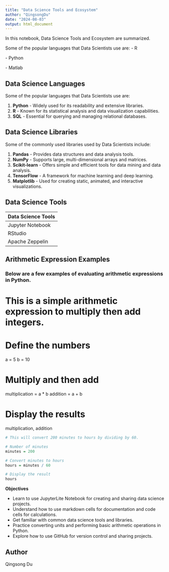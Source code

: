 ```yaml
---
title: "Data Science Tools and Ecosystem"
author: "QingsongDu"
date: "2024-08-03"
output: html_document
---
```


In this notebook, Data Science Tools and Ecosystem are summarized.

Some of the popular languages that Data Scientists use are: - R

\- Python

\- Matlab

## Data Science Languages

Some of the popular languages that Data Scientists use are:

1.  **Python** - Widely used for its readability and extensive libraries.
2.  **R** - Known for its statistical analysis and data visualization capabilities.
3.  **SQL** - Essential for querying and managing relational databases.

## Data Science Libraries

Some of the commonly used libraries used by Data Scientists include:

1.  **Pandas** - Provides data structures and data analysis tools.
2.  **NumPy** - Supports large, multi-dimensional arrays and matrices.
3.  **Scikit-learn** - Offers simple and efficient tools for data mining and data analysis.
4.  **TensorFlow** - A framework for machine learning and deep learning.
5.  **Matplotlib** - Used for creating static, animated, and interactive visualizations.

## Data Science Tools

| Data Science Tools |
|--------------------|
| Jupyter Notebook   |
| RStudio            |
| Apache Zeppelin    |

## Arithmetic Expression Examples

### Below are a few examples of evaluating arithmetic expressions in Python.

# This is a simple arithmetic expression to multiply then add integers.

# Define the numbers

a = 5 b = 10

# Multiply and then add

multiplication = a \* b addition = a + b

# Display the results

multiplication, addition


```r
# This will convert 200 minutes to hours by dividing by 60.

# Number of minutes
minutes = 200

# Convert minutes to hours
hours = minutes / 60

# Display the result
hours

```
**Objectives**

- Learn to use JupyterLite Notebook for creating and sharing data science projects.
- Understand how to use markdown cells for documentation and code cells for calculations.
- Get familiar with common data science tools and libraries.
- Practice converting units and performing basic arithmetic operations in Python.
- Explore how to use GitHub for version control and sharing projects.


## Author

Qingsong Du









